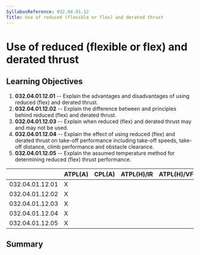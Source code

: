 ```yaml
---
SyllabusReference: 032.04.01.12
Title: Use of reduced (flexible or flex) and derated thrust
---
```


# Use of reduced (flexible or flex) and derated thrust

## Learning Objectives

1.  **032.04.01.12.01** -- Explain the advantages and disadvantages of using
    reduced (flex) and derated thrust.
2.  **032.04.01.12.02** -- Explain the difference between and principles behind
    reduced (flex) and derated thrust.
3.  **032.04.01.12.03** -- Explain when reduced (flex) and derated thrust may
    and may not be used.
4.  **032.04.01.12.04** -- Explain the effect of using reduced (flex) and
    derated thrust on take-off performance including take-off speeds, take-off
    distance, climb performance and obstacle clearance.
5.  **032.04.01.12.05** -- Explain the assumed temperature method for
    determining reduced (flex) thrust performance.

|                 | ATPL(A) | CPL(A) | ATPL(H)/IR | ATPL(H)/VFR | CPL(H) | IR  | CBIR(A) |
| --------------- | ------- | ------ | ---------- | ----------- | ------ | --- | ------- |
| 032.04.01.12.01 | X       |        |            |             |        |     |         |
| 032.04.01.12.02 | X       |        |            |             |        |     |         |
| 032.04.01.12.03 | X       |        |            |             |        |     |         |
| 032.04.01.12.04 | X       |        |            |             |        |     |         |
| 032.04.01.12.05 | X       |        |            |             |        |     |         |

## Summary
